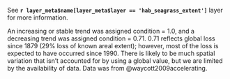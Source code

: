 See **`r layer_meta$name[layer_meta$layer == 'hab_seagrass_extent']`** layer for more information.

An increasing or stable trend was assigned condition = 1.0, and a decreasing trend was assigned condition = 0.71. 0.71 reflects global loss since 1879 (29% loss of known areal extent); however, most of the loss is expected to have occurred since 1990.  There is likely to be much spatial variation that isn't accounted for by using a global value, but we are limited by the availability of data. Data was from @waycott2009accelerating. 
